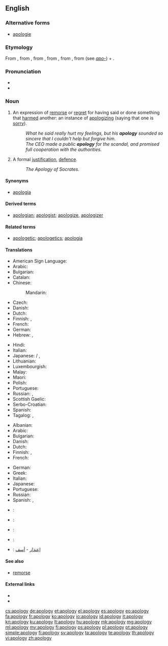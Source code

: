 ==English==

{{wikipedia}}

===Alternative forms===
* [[apologie]] {{qualifier|archaic}}

===Etymology===
From {{etyl|fr}} {{term|apologie|lang=fr}}, from {{etyl|LL.}} {{term|apologia}}, from {{etyl|grc}} {{term|ἀπολογία|tr=apologia|sc=polytonic||a speech in defence}}, from {{term|ἀπολογοῦμαι|sc=polytonic|tr=apologoumai||I speak in one's defense}}, from {{term|ἀπόλογος|sc=polytonic|tr=apologos||an account, story}}, from {{term|ἀπό|sc=polytonic|tr=apo||from, off}} (see ''[[apo-]]'') + {{term|λόγος|tr=logos|sc=polytonic||speech}}.

===Pronunciation===
* {{IPA|/əˈpɒl.ə.dʒɪ/}}
* {{audio|en-us-apology.ogg|Audio (US)}}

===Noun===
{{en-noun|apologies}}

# An expression of [[remorse]] or [[regret]] for having said or done something that [[harm]]ed another: an instance of [[apologize|apologizing]] (saying that one is [[sorry]]).
#: ''What he said really hurt my feelings, but his '''apology''' sounded so sincere that I couldn't help but forgive him.''
#: ''The CEO made a public '''apology''' for the scandal, and promised full cooperation with the authorities.''
# A formal [[justification]], [[defence]].
#: ''The Apology of Socrates.''

====Synonyms====
* {{sense|formal justification}} [[apologia]]

====Derived terms====
* [[apologian]]; [[apologist]]; [[apologize]], [[apologizer]]

====Related terms====
* [[apologetic]]; [[apologetics]]; [[apologia]]

====Translations====
{{trans-top|an expression of regret}}
* American Sign Language: {{tø|ase|A@Chest-PalmBack CirclesVert}}
* Arabic: {{t-|ar|اعتذار|m|tr=i3tidhaar|sc=Arab}}
* Bulgarian: {{t+|bg|извинение|n|tr=izvinénie|sc=Cyrl}}
* Catalan: {{t-|ca|disculpa|f}}
* Chinese:
*: Mandarin: {{t|cmn|抱歉|tr=bàoqiàn|sc=Hani}}
* Czech: {{t+|cs|omluva|f}}
* Danish: {{t-|da|undskyldning|c}}
* Dutch: {{t+|nl|verontschuldiging|f}}
* Finnish: {{t-|fi|anteeksipyyntö}}, {{t-|fi|pahoittelu}}
* French: {{t+|fr|excuse|f}}
* German: {{t+|de|Entschuldigung|f}}
* Hebrew: {{t-|he|התנצלות|f|tr=hitnatzlút}}, {{t+|he|סליחה|f|tr=slikhá}}
{{trans-mid}}
* Hindi: {{t-|hi|क्षमा|m|tr=kṣamā|sc=Deva}}
* Italian: {{t+|it|apologia|f}}
* Japanese: {{t-|ja|詫び|tr=わび, wabi}} / {{t-|ja|侘び|tr=わび, wabi}}, {{t+|ja|謝罪|tr=しゃざい, shazai}}
* Lithuanian: {{t+|lt|atsiprašymas}}
* Luxembourgish: {{t-|lb|Entschëllegung|f}}
* Malay: {{t-|ms|permintaan maaf}}
* Maori: {{t|mi|whakapāha}}
* Polish: {{t-|pl|przeprosiny|p}}
* Portuguese: {{t+|pt|desculpa|f}}
* Russian: {{t+|ru|извинение|n|tr=izvinénije|sc=Cyrl}}, {{t+|ru|прощение|n|tr=proščénije|sc=Cyrl}}
* Scottish Gaelic: {{t-|gd|leisgeul|m}}
* Serbo-Croatian: {{t-|sh|извињење|n|tr=izvinjenje|sc=Cyrl}}
* Spanish: {{t+|es|disculpa|f}}
* Tagalog: {{t-|tl|patawad}}, {{t+|tl|paumanhin}}
{{trans-bottom}}

{{trans-top|formal justification, defence}}
* Albanian: {{t+|sq|apologji}}
* Arabic: {{t-|ar|دفاع}}
* Bulgarian: {{t+|bg|оправдание}}
* Danish: {{t-|da|forsvar|n}}
* Dutch: {{t+|nl|verweer|n}}
* Finnish: {{t-|fi|puolustus}}, {{t-|fi|puolustuskirjoitus}}
* French: {{t+|fr|apologie|f}}
{{trans-mid}}
* German: {{t|de|Apologie|f}}
* Greek: {{t+|el|απολογία|f|tr=apología}}
* Italian: {{t+|it|apologia|f}}
* Japanese: {{t+|ja|弁明|tr=べんめい, benmei}}
* Portuguese: {{t+|pt|apologia|f}}
* Russian: {{t+|ru|извинение}}
* Spanish: {{t+|es|disculpa|f}}, {{t+|es|excusa|f}}
{{trans-bottom}}

{{checktrans-top}}
* {{ttbc|ca}}: {{t-|ca|disculpa|f}}
* {{ttbc|id}}: {{t+|id|maaf}}
* {{ttbc|ko}}: {{t+|ko|사과|tr=sagwa}}
{{trans-mid}}
* {{ttbc|no}}: {{t-|no|unnskyldning}}
* {{ttbc|ar}}: [[إعتذار]] - [[أسف]]
{{trans-bottom}}

====See also====
* [[remorse]]

====External links====
* {{R:Webster 1913}}
* {{R:Century 1911}}

[[cs:apology]]
[[de:apology]]
[[et:apology]]
[[el:apology]]
[[es:apology]]
[[eo:apology]]
[[fa:apology]]
[[fr:apology]]
[[ko:apology]]
[[io:apology]]
[[id:apology]]
[[it:apology]]
[[kn:apology]]
[[ku:apology]]
[[lt:apology]]
[[hu:apology]]
[[mk:apology]]
[[mg:apology]]
[[ml:apology]]
[[my:apology]]
[[fj:apology]]
[[ps:apology]]
[[pl:apology]]
[[pt:apology]]
[[simple:apology]]
[[fi:apology]]
[[sv:apology]]
[[ta:apology]]
[[te:apology]]
[[th:apology]]
[[vi:apology]]
[[zh:apology]]